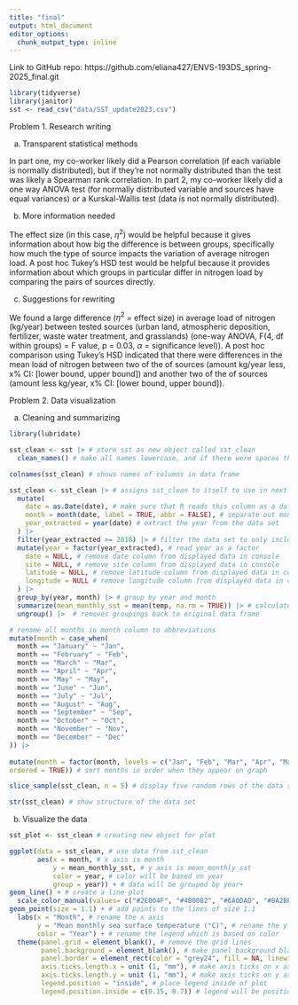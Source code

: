 ```yaml
---
title: "final"
output: html_document
editor_options: 
  chunk_output_type: inline
---
```


Link to GitHub repo: https://github.com/eliana427/ENVS-193DS_spring-2025_final.git
```r
library(tidyverse)
library(janitor)
sst <- read_csv("data/SST_update2023.csv")
```

Problem 1. Research writing

a. Transparent statistical methods

In part one, my co-worker likely did a Pearson correlation (if each variable is normally distributed), but if they're not normally distributed than the test was likely a Spearman rank correlation. In part 2, my co-worker likely did a one way ANOVA test (for normally distributed variable and sources have equal variances) or a Kurskal-Wallis test (data is not normally distributed).

b.  More information needed

The effect size (in this case, $\eta^2$) would be helpful because it gives information about how big the difference is between groups, specifically how much the type of source impacts the variation of average nitrogen load. A post hoc Tukey's HSD test would be helpful because it provides information about which groups in particular differ in nitrogen load by comparing the pairs of sources directly.

c. Suggestions for rewriting

We found a large difference ($\eta^2$ = effect size) in average load of nitrogen (kg/year) between tested sources (urban land, atmospheric deposition, fertilizer, waste water treatment, and grasslands) (one-way ANOVA, F(4, df within groups) = F value, p = 0.03, $\alpha$ = significance level)). A post hoc comparison using Tukey's HSD indicated that there were differences in the mean load of nitrogen between two of the of sources (amount kg/year less, x% CI: [lower bound, upper bound]) and another two of the of sources (amount less kg/year, x% CI: [lower bound, upper bound]).


Problem 2. Data visualization

a. Cleaning and summarizing
```r
library(lubridate)

sst_clean <- sst |> # store sst as new object called sst_clean
  clean_names() # make all names lowercase, and if there were spaces then change to underscores

colnames(sst_clean) # shows names of columns in data frame

sst_clean <- sst_clean |> # assigns sst_clean to itself to use in next functions
  mutate(
    date = as.Date(date), # make sure that R reads this column as a date that can be separated
    month = month(date, label = TRUE, abbr = FALSE), # separate out months from date column
    year_extracted = year(date) # extract the year from the data set
  ) |> 
  filter(year_extracted >= 2018) |> # filter the data set to only include dates 2018 and later
  mutate(year = factor(year_extracted), # read year as a factor
    date = NULL, # remove date column from displayed data in console
    site = NULL, # remove site column from displayed data in console
    latitude = NULL, # remove latitude column from displayed data in console
    longitude = NULL # remove longitude column from displayed data in console
  ) |> 
  group_by(year, month) |> # group by year and month
  summarize(mean_monthly_sst = mean(temp, na.rm = TRUE)) |> # calculate mean temperature per group
  ungroup() |>  # removes groupings back to original data frame

# rename all months in month column to abbreviations  
mutate(month = case_when(
  month == "January" ~ "Jan",
  month == "February" ~ "Feb",
  month == "March" ~ "Mar",
  month == "April" ~ "Apr",
  month == "May" ~ "May",
  month == "June" ~ "Jun",
  month == "July" ~ "Jul",
  month == "August" ~ "Aug",
  month == "September" ~ "Sep",
  month == "October" ~ "Oct",
  month == "November" ~ "Nov",
  month == "December" ~ "Dec"
)) |> 
  
mutate(month = factor(month, levels = c("Jan", "Feb", "Mar", "Apr", "May", "Jun", "Jul", "Aug", "Sep", "Oct", "Nov", "Dec"),
ordered = TRUE)) # sort months in order when they appear on graph

slice_sample(sst_clean, n = 5) # display five random rows of the data set 

str(sst_clean) # show structure of the data set
```

b. Visualize the data

```r
sst_plot <- sst_clean # creating new object for plot

ggplot(data = sst_clean, # use data from sst_clean
       aes(x = month, # x axis is month
           y = mean_monthly_sst, # y axis is mean_monthly_sst
           color = year, # color will be based on year
           group = year)) + # data will be grouped by year+ 
geom_line() + # create a line plot
  scale_color_manual(values= c("#2E004F", "#4B0082", "#6A0DAD", "#8A2BE2", "#A24AC3", "#BF65D9")) + # colors will be a gradient with 2018 being the darkest and 2023 being the lightest
geom_point(size = 1.1) + # add points to the lines of size 1.1
  labs(x = "Month", # rename the x axis
       y = "Mean monthly sea surface temperature (°C)", # rename the y axis
       color = "Year") + # rename the legend which is based on color
  theme(panel.grid = element_blank(), # remove the grid lines
        panel.background = element_blank(), # make panel background blank
        panel.border = element_rect(color = "grey24", fill = NA, linewidth = 0.5), # add border to plot of width 0.5 but don't fill it in
        axis.ticks.length.x = unit (1, "mm"), # make axis ticks on x axis 1 mm
        axis.ticks.length.y = unit (1, "mm"), # make axis ticks on y axis 1 mm
        legend.position = "inside", # place legend inside of plot
        legend.position.inside = c(0.15, 0.7)) # legend will be positioned at these coordinates

```
